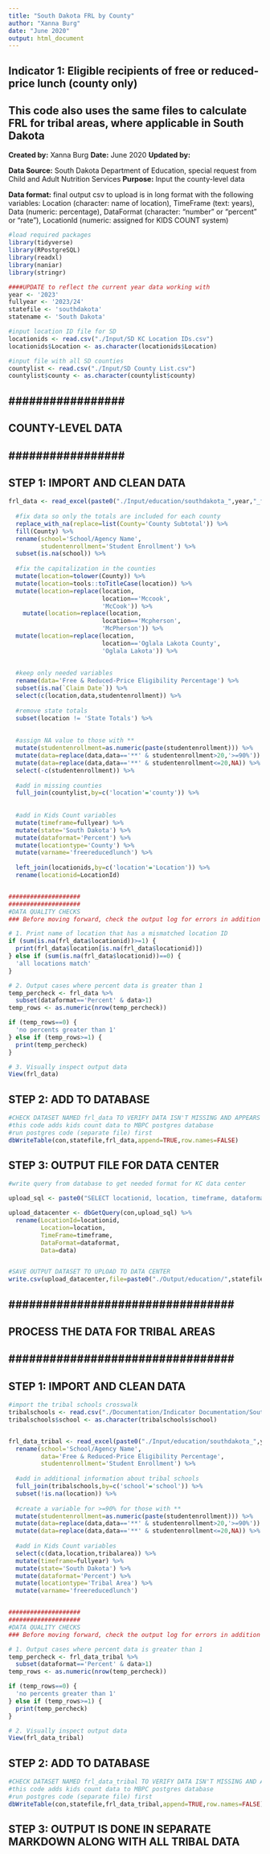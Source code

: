 ```yaml
---
title: "South Dakota FRL by County"
author: "Xanna Burg"
date: "June 2020"
output: html_document
---
```


## Indicator 1: Eligible recipients of free or reduced-price lunch (county only)
## This code also uses the same files to calculate FRL for tribal areas, where applicable in South Dakota 

**Created by:** Xanna Burg
**Date:** June 2020
**Updated by:**

**Data Source:** South Dakota Department of Education, special request from Child and Adult Nutrition Services
**Purpose:** Input the county-level data

**Data format:** final output csv to upload is in long format with the following variables: Location (character: name of location), TimeFrame (text: years), Data (numeric: percentage), DataFormat (character: "number" or "percent" or "rate"), LocationId (numeric: assigned for KIDS COUNT system)

```r
#load required packages
library(tidyverse)
library(RPostgreSQL)
library(readxl)
library(naniar)
library(stringr)
```

```r
####UPDATE to reflect the current year data working with
year <- '2023'
fullyear <- '2023/24' 
statefile <- 'southdakota'
statename <- 'South Dakota'

#input location ID file for SD
locationids <- read.csv("./Input/SD KC Location IDs.csv")
locationids$Location <- as.character(locationids$Location)

#input file with all SD counties
countylist <- read.csv("./Input/SD County List.csv")
countylist$county <- as.character(countylist$county)
```


## ################# ##
## COUNTY-LEVEL DATA ##
## ################# ##

## STEP 1: IMPORT AND CLEAN DATA
```r
frl_data <- read_excel(paste0("./Input/education/southdakota_",year,"_frl.xls"),sheet='Sort by County- PUBLIC ONLY') %>%
  
  #fix data so only the totals are included for each county
  replace_with_na(replace=list(County='County Subtotal')) %>%
  fill(County) %>%
  rename(school='School/Agency Name',
         studentenrollment='Student Enrollment') %>%
  subset(is.na(school)) %>%
  
  #fix the capitalization in the counties
  mutate(location=tolower(County)) %>%
  mutate(location=tools::toTitleCase(location)) %>%
  mutate(location=replace(location, 
                          location=='Mccook', 
                          'McCook')) %>%
    mutate(location=replace(location, 
                          location=='Mcpherson', 
                          'McPherson')) %>%
  mutate(location=replace(location, 
                          location=='Oglala Lakota County', 
                          'Oglala Lakota')) %>%
  
  
  #keep only needed variables
  rename(data='Free & Reduced-Price Eligibility Percentage') %>%
  subset(is.na(`Claim Date`)) %>%
  select(c(location,data,studentenrollment)) %>%
  
  #remove state totals
  subset(location != 'State Totals') %>%
  
  
  #assign NA value to those with **
  mutate(studentenrollment=as.numeric(paste(studentenrollment))) %>%
  mutate(data=replace(data,data=='**' & studentenrollment>20,'>=90%')) %>%
  mutate(data=replace(data,data=='**' & studentenrollment<=20,NA)) %>%
  select(-c(studentenrollment)) %>%
  
  #add in missing counties
  full_join(countylist,by=c('location'='county')) %>%
  
  
  #add in Kids Count variables
  mutate(timeframe=fullyear) %>%
  mutate(state='South Dakota') %>%
  mutate(dataformat='Percent') %>%
  mutate(locationtype='County') %>%
  mutate(varname='freereducedlunch') %>%
  
  left_join(locationids,by=c('location'='Location')) %>%
  rename(locationid=LocationId)


####################
####################
#DATA QUALITY CHECKS
### Before moving forward, check the output log for errors in addition to checking specifically for these quality checks

# 1. Print name of location that has a mismatched location ID
if (sum(is.na(frl_data$locationid))>=1) {
  print(frl_data$location[is.na(frl_data$locationid)])
} else if (sum(is.na(frl_data$locationid))==0) {
  'all locations match'
}

# 2. Output cases where percent data is greater than 1
temp_percheck <- frl_data %>%
  subset(dataformat=='Percent' & data>1)
temp_rows <- as.numeric(nrow(temp_percheck))

if (temp_rows==0) {
  'no percents greater than 1'
} else if (temp_rows>=1) {
  print(temp_percheck)
}

# 3. Visually inspect output data
View(frl_data)
```

## STEP 2: ADD TO DATABASE
```r
#CHECK DATASET NAMED frl_data TO VERIFY DATA ISN'T MISSING AND APPEARS CORRECT
#this code adds kids count data to MBPC postgres database
#run postgres code (separate file) first
dbWriteTable(con,statefile,frl_data,append=TRUE,row.names=FALSE)
```

## STEP 3: OUTPUT FILE FOR DATA CENTER
```r
#write query from database to get needed format for KC data center

upload_sql <- paste0("SELECT locationid, location, timeframe, dataformat, data FROM ", statefile," WHERE timeframe='",fullyear,"' AND varname='freereducedlunch' AND locationtype='County';")

upload_datacenter <- dbGetQuery(con,upload_sql) %>%
  rename(LocationId=locationid,
         Location=location,
         TimeFrame=timeframe,
         DataFormat=dataformat,
         Data=data)


#SAVE OUTPUT DATASET TO UPLOAD TO DATA CENTER
write.csv(upload_datacenter,file=paste0("./Output/education/",statefile,"_",year,"_freereducedlunch.csv"),row.names=FALSE)
```



## ################################# ##
## PROCESS THE DATA FOR TRIBAL AREAS ##
## ################################# ##

## STEP 1: IMPORT AND CLEAN DATA
```r
#import the tribal schools crosswalk
tribalschools <- read.csv("./Documentation/Indicator Documentation/South Dakota Data Requests/southdakota_education_tribalschoolcrosswalk.csv")
tribalschools$school <- as.character(tribalschools$school)


frl_data_tribal <- read_excel(paste0("./Input/education/southdakota_",year,"_frl.xls"),sheet='Sort By School District') %>%
  rename(school='School/Agency Name',
         data='Free & Reduced-Price Eligibility Percentage',
         studentenrollment='Student Enrollment') %>%
  
  #add in additional information about tribal schools
  full_join(tribalschools,by=c('school'='school')) %>%
  subset(!is.na(location)) %>%
  
  #create a variable for >=90% for those with **
  mutate(studentenrollment=as.numeric(paste(studentenrollment))) %>%
  mutate(data=replace(data,data=='**' & studentenrollment>20,'>=90%')) %>%
  mutate(data=replace(data,data=='**' & studentenrollment<=20,NA)) %>%
  
  #add in Kids Count variables
  select(c(data,location,tribalarea)) %>%
  mutate(timeframe=fullyear) %>%
  mutate(state='South Dakota') %>%
  mutate(dataformat='Percent') %>%
  mutate(locationtype='Tribal Area') %>%
  mutate(varname='freereducedlunch') 


####################
####################
#DATA QUALITY CHECKS
### Before moving forward, check the output log for errors in addition to checking specifically for these quality checks

# 1. Output cases where percent data is greater than 1
temp_percheck <- frl_data_tribal %>%
  subset(dataformat=='Percent' & data>1)
temp_rows <- as.numeric(nrow(temp_percheck))

if (temp_rows==0) {
  'no percents greater than 1'
} else if (temp_rows>=1) {
  print(temp_percheck)
}

# 2. Visually inspect output data
View(frl_data_tribal)
```

## STEP 2: ADD TO DATABASE
```r
#CHECK DATASET NAMED frl_data_tribal TO VERIFY DATA ISN'T MISSING AND APPEARS CORRECT
#this code adds kids count data to MBPC postgres database
#run postgres code (separate file) first
dbWriteTable(con,statefile,frl_data_tribal,append=TRUE,row.names=FALSE)
```

## STEP 3: OUTPUT IS DONE IN SEPARATE MARKDOWN ALONG WITH ALL TRIBAL DATA


